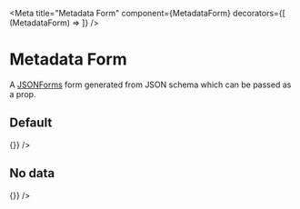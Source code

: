 
<Meta
  title="Metadata Form"
  component={MetadataForm}
  decorators={[
    (MetadataForm) => <MetadataForm />
  ]}
/>

# Metadata Form

A [JSONForms](https://jsonforms.io/) form generated from JSON schema which can be passed as a prop.

## Default

<Canvas>
	<Story name="Default">
		<MetadataForm schema={schema} uischema={uischema} data={{
			documentDescription: 'Flora- en faunaonderzoek',
		}} renderers={[]} onChange={() => {}} />
	</Story>
</Canvas>

## No data

<Canvas>
	<Story name="No data">
		<MetadataForm schema={schema} uischema={uischema} data={{
			documentDescription: ''
		}} renderers={[]} onChange={() => {}} />
	</Story>
</Canvas>
